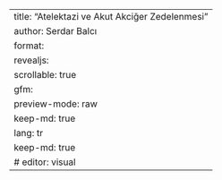 ---
title: "Atelektazi ve Akut Akciğer Zedelenmesi"
author: Serdar Balcı
format:
  revealjs:
    scrollable: true
  gfm:
    preview-mode: raw
keep-md: true
lang: tr
keep-md: true
# editor: visual
---